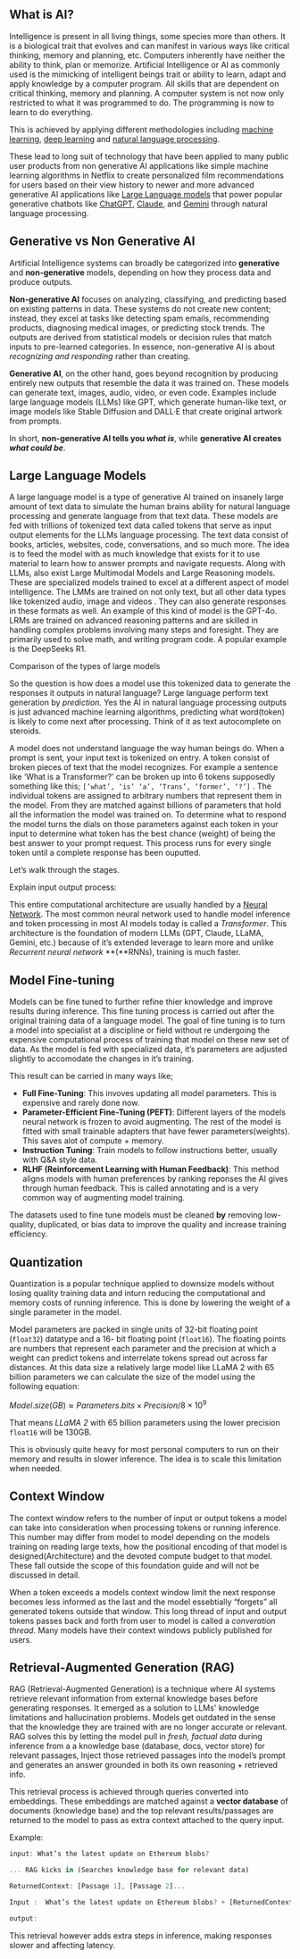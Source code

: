 ## What is AI?

Intelligence is present in all living things, some species more than others. It is a biological trait that evolves and can manifest in various ways like critical thinking, memory and planning, etc. Computers inherently have neither the ability to think, plan or memorize. Artificial Intelligence or AI as commonly used is the mimicking of intelligent beings trait or ability to learn, adapt and apply knowledge by a computer program. All skills that are dependent on critical thinking, memory and planning. A computer system is not now only restricted to what it was programmed to do. The programming is now to learn to do everything.

This is achieved by applying different methodologies including [machine learning](https://en.wikipedia.org/wiki/Machine_learning), [deep learning](https://en.wikipedia.org/wiki/Deep_learning) and [natural language processing](https://en.wikipedia.org/wiki/Natural_language_processing).

These lead to long suit of technology that have been applied to many public user products from non generative AI applications like simple machine learning algorithms in Netflix to create personalized film recommendations for users based on their view history to newer and more advanced generative AI applications like [Large Language models](https://www.notion.so/Foundations-2562c2cd026980d5b12af5e947e08677?pvs=21) that power popular generative chatbots like [ChatGPT](https://chatgpt.com), [Claude](https://claude.ai), and [Gemini](https://gemini.google.com) through natural language processing.

## Generative vs Non Generative AI

Artificial Intelligence systems can broadly be categorized into **generative** and **non-generative** models, depending on how they process data and produce outputs.

**Non-generative AI** focuses on analyzing, classifying, and predicting based on existing patterns in data. These systems do not create new content; instead, they excel at tasks like detecting spam emails, recommending products, diagnosing medical images, or predicting stock trends. The outputs are derived from statistical models or decision rules that match inputs to pre-learned categories. In essence, non-generative AI is about _recognizing and responding_ rather than creating.

**Generative AI**, on the other hand, goes beyond recognition by producing entirely new outputs that resemble the data it was trained on. These models can generate text, images, audio, video, or even code. Examples include large language models (LLMs) like GPT, which generate human-like text, or image models like Stable Diffusion and DALL·E that create original artwork from prompts.

In short, **non-generative AI tells you _what is_**, while **generative AI creates _what could be_**.

## Large Language Models

A large language model is a type of generative AI trained on insanely large amount of text data to simulate the human brains ability for natural language processing and generate language from that text data. These models are fed with trillions of tokenized text data called tokens that serve as input output elements for the LLMs language processing. The text data consist of books, articles, websites, code, conversations, and so much more. The idea is to feed the model with as much knowledge that exists for it to use material to learn how to answer prompts and navigate requests. Along with LLMs, also exist Large Multimodal Models and Large Reasoning models. These are specialized models trained to excel at a different aspect of model intelligence. The LMMs are trained on not only text, but all other data types like tokenized audio, image and videos . They can also generate responses in these formats as well. An example of this kind of model is the GPT-4o. LRMs are trained on advanced reasoning patterns and are skilled in handling complex problems involving many steps and foresight. They are primarily used to solve math, and writing program code. A popular example is the DeepSeeks R1.

Comparison of the types of large models

[]()

So the question is how does a model use this tokenized data to generate the responses it outputs in natural language? Large language perform text generation by _prediction._ Yes the AI in natural language processing outputs is just advanced machine learning algorithms, predicting what word(token) is likely to come next after processing. Think of it as text autocomplete on steroids.

A model does not understand language the way human beings do. When a prompt is sent, your input text is tokenized on entry. A token consist of broken pieces of text that the model recognizes. For example a sentence like ‘What is a Transformer?’ can be broken up into 6 tokens supposedly something like this; `[’what’, ‘is’ ‘a’, ‘Trans’, ‘former’, ‘?’]` . The individual tokens are assigned to arbitrary numbers that represent them in the model. From they are matched against billions of parameters that hold all the information the model was trained on. To determine what to respond the model turns the dials on those parameters against each token in your input to determine what token has the best chance (weight) of being the best answer to your prompt request. This process runs for every single token until a complete response has been ouputted.

Let’s walk through the stages.

Explain input output process:

[]()

This entire computational architecture are usually handled by a [Neural Network](<https://en.wikipedia.org/wiki/Neural_network_(machine_learning)>). The most common neural network used to handle model inference and token processing in most AI models today is called a _Transformer_. This architecture is the foundation of modern LLMs (GPT, Claude, LLaMA, Gemini, etc.) because of it’s extended leverage to learn more and unlike _Recurrent neural network_ **(**RNNs), training is much faster.

## Model Fine-tuning

Models can be fine tuned to further refine thier knowledge and improve results during inference. This fine tuning process is carried out after the original training data of a language model. The goal of fine tuning is to turn a model into specialist at a discipline or field without re undergoing the expensive computational process of training that model on these new set of data. As the model is fed with specialized data, it’s parameters are adjusted slightly to accomodate the changes in it’s training.

This result can be carried in many ways like;

- **Full Fine-Tuning**: This invoves updating all model parameters. This is expensive and rarely done now.
- **Parameter-Efficient Fine-Tuning (PEFT)**: Different layers of the models neural network is frozen to avoid augmenting. The rest of the model is fitted with small trainable adapters that have fewer parameters(weights). This saves alot of compute + memory.
- **Instruction Tuning**: Train models to follow instructions better, usually with Q&A style data.
- **RLHF (Reinforcement Learning with Human Feedback)**: This method aligns models with human preferences by ranking reponses the AI gives through human feedback. This is called annotating and is a very common way of augmenting model training.

The datasets used to fine tune models must be cleaned **by** removing low-quality, duplicated, or bias data to improve the quality and increase training efficiency.

## Quantization

Quantization is a popular technique applied to downsize models without losing quality training data and inturn reducing the computational and memory costs of running inference. This is done by lowering the weight of a single parameter in the model.

Model parameters are packed in single units of 32-bit floating point (`float32`) datatype and a 16- bit floating point (`float16`). The floating points are numbers that represent each parameter and the precision at which a weight can predict tokens and interrelate tokens spread out across far distances. At this data size a relatively large model like LLaMA 2 with 65 billion parameters we can calculate the size of the model using the following equation:

$Model.size (GB)≈ Parameters.bits ×Precision / 8 × 10^9$

That means _LLaMA 2_ with 65 billion parameters using the lower precision `float16` will be 130GB.

This is obviously quite heavy for most personal computers to run on their memory and results in slower inference. The idea is to scale this limitation when needed.

## Context Window

The context window refers to the number of input or output tokens a model can take into consideration when processing tokens or running inference. This number may differ from model to model depending on the models training on reading large texts, how the positional encoding of that model is designed(Architecture) and the devoted compute budget to that model. These fall outside the scope of this foundation guide and will not be discussed in detail.

When a token exceeds a models context window limit the next response becomes less informed as the last and the model essebtially “forgets” all generated tokens outside that window. This long thread of input and output tokens passes back and forth from user to model is called a _converation thread._ Many models have their context windows publicly published for users.

## Retrieval-Augmented Generation (RAG)

RAG (Retrieval-Augmented Generation) is a technique where AI systems retrieve relevant information from external knowledge bases before generating responses. It emerged as a solution to LLMs' knowledge limitations and hallucination problems. Models get outdated in the sense that the knowledge they are trained with are no longer accurate or relevant. RAG solves this by letting the model pull in _fresh, factual data_ during inference from a a knowledge base (database, docs, vector store) for relevant passages, Inject those retrieved passages into the model’s prompt and generates an answer grounded in both its own reasoning + retrieved info.

This retrieval process is achieved through queries converted into embeddings. These embeddings are matched against a **vector database** of documents (knowledge base) and the top relevant results/passages are returned to the model to pass as extra context attached to the query input.

Example:

```jsx
input: What’s the latest update on Ethereum blobs?

... RAG kicks in (Searches knowledge base for relevant data)

ReturnedContext: [Passage 1], [Passage 2]...

Input :  What’s the latest update on Ethereum blobs? + [ReturnedContext]

output:
```

This retrieval however adds extra steps in inference, making responses slower and affecting latency.
